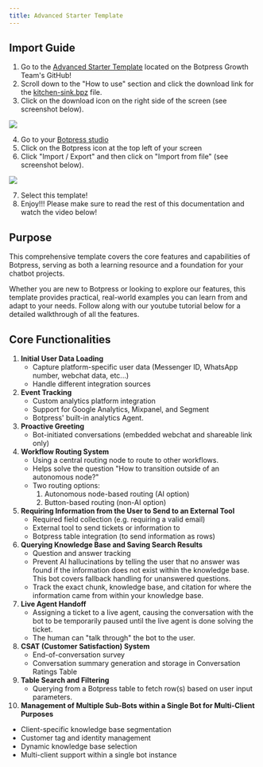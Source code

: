 ```yaml
---
title: Advanced Starter Template
---
```



## Import Guide

1. Go to the [Advanced Starter Template](https://github.com/botpress/growth/tree/master/advanced-starter-bot-template) located on the Botpress Growth Team's GitHub!
2. Scroll down to the "How to use" section and click the download link for the [kitchen-sink.bpz](https://github.com/botpress/growth/blob/master/advanced-starter-bot-template/kitchen-sink.bpz) file.
3. Click on the download icon on the right side of the screen (see screenshot below).

<img src="./assets/download-start-github.png" />

4. Go to your [Botpress studio](https://studio.botpress.cloud)
5. Click on the Botpress icon at the top left of your screen
6. Click "Import / Export" and then click on "Import from file" (see screenshot below).

<img src="./assets/import-bot.png" />

7. Select this template!
8. Enjoy!!! Please make sure to read the rest of this documentation and watch the video below!

## Purpose

This comprehensive template covers the core features and capabilities of Botpress, serving as both a learning resource and a foundation for your chatbot projects.

Whether you are new to Botpress or looking to explore our features, this template provides practical, real-world examples you can learn from and adapt to your needs. Follow along with our youtube tutorial below for a detailed walkthrough of all the features.

<Youtube url="https://www.youtube.com/embed/-N4OoKg_w4I?si=0OrPkHzFgHqbAmvF" />

## Core Functionalities

1. **Initial User Data Loading**
   - Capture platform-specific user data (Messenger ID, WhatsApp number, webchat data, etc...)
   - Handle different integration sources
2. **Event Tracking**
   - Custom analytics platform integration
   - Support for Google Analytics, Mixpanel, and Segment
   - Botpress' built-in analytics Agent.
3. **Proactive Greeting**
   - Bot-initiated conversations (embedded webchat and shareable link only)
4. **Workflow Routing System**
   - Using a central routing node to route to other workflows.
   - Helps solve the question "How to transition outside of an autonomous node?"
   - Two routing options:
     1. Autonomous node-based routing (AI option)
     2. Button-based routing (non-AI option)
5. **Requiring Information from the User to Send to an External Tool**
   - Required field collection (e.g. requiring a valid email)
   - External tool to send tickets or information to
   - Botpress table integration (to send information as rows)
6. **Querying Knowledge Base and Saving Search Results**
   - Question and answer tracking
   - Prevent AI hallucinations by telling the user that no answer was found if the information does not exist within the knowledge base. This bot covers fallback handling for unanswered questions.
   - Track the exact chunk, knowledge base, and citation for where the information came from within your knowledge base.
7. **Live Agent Handoff**
   - Assigning a ticket to a live agent, causing the conversation with the bot to be temporarily paused until the live agent is done solving the ticket.
   - The human can "talk through" the bot to the user.
8. **CSAT (Customer Satisfaction) System**
   - End-of-conversation survey
   - Conversation summary generation and storage in Conversation Ratings Table
9. **Table Search and Filtering**
   - Querying from a Botpress table to fetch row(s) based on user input parameters.
10. **Management of Multiple Sub-Bots within a Single Bot for Multi-Client Purposes**
   - Client-specific knowledge base segmentation
   - Customer tag and identity management
   - Dynamic knowledge base selection
   - Multi-client support within a single bot instance
